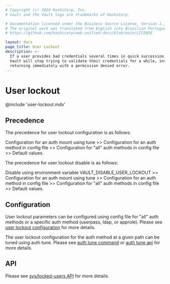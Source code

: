 ```yaml
---
# Copyright (c) 2024 HashiCorp, Inc.
# Vault and the Vault logo are trademarks of HashiCorp.

# Documentation licensed under the Business Source License, Version 1.1.
# The original work was translated from English into Brazilian Portuguese.
# https://github.com/hashicorp/web-unified-docs/blob/main/LICENSE

layout: docs
page_title: User Lockout
description: >-
  If a user provides bad credentials several times in quick succession,
  Vault will stop trying to validate their credentials for a while, instead
  returning immediately with a permission denied error.
---
```


# User lockout

@include 'user-lockout.mdx'

## Precedence

The precedence for user lockout configuration is as follows:

Configuration for an auth mount using tune >> Configuration for an auth method in config file >>
Configuration for "all" auth methods in config file >> Default values.

The precedence for user lockout disable is as follows:

Disable using environment variable VAULT_DISABLE_USER_LOCKOUT >>
Configuration for an auth mount using tune >> Configuration for an auth method in config file >>
Configuration for "all" auth methods in config file >> Default values.

## Configuration

User lockout parameters can be configured using config file for "all" auth methods or a specific auth method (userpass, ldap, or approle).
Please see [user lockout configuration](/vault/docs/configuration/user-lockout#user_lockout-stanza) for more details.

The user lockout configuration for the auth method at a given path can be tuned using auth tune. Please see [auth tune command](/vault/docs/commands/auth/tune)
or [auth tune api](/vault/api-docs/system/auth#tune-auth-method) for more details.

## API

Please see [sys/locked-users API](/vault/api-docs/system/user-lockout) for more details.
